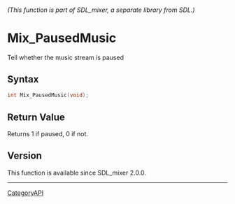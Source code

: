 ====== (This function is part of SDL_mixer, a separate library from SDL.) ======
= Mix_PausedMusic =

Tell whether the music stream is paused 

== Syntax ==

<syntaxhighlight lang='c'>
int Mix_PausedMusic(void);
</syntaxhighlight>

== Return Value ==

Returns 1 if paused, 0 if not.

== Version ==

This function is available since SDL_mixer 2.0.0.

----
[[CategoryAPI]]


